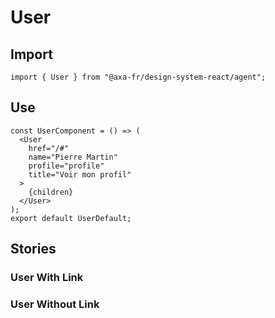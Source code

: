 
<Meta of={UserStories} />

# User

## Import

```tsx
import { User } from "@axa-fr/design-system-react/agent";
```

## Use

```tsx
const UserComponent = () => (
  <User
    href="/#"
    name="Pierre Martin"
    profile="profile"
    title="Voir mon profil"
  >
    {children}
  </User>
);
export default UserDefault;
```

## Stories

### User With Link

<Canvas of={UserStories.UserWithLink} />
<Controls of={UserStories.UserWithLink} />

### User Without Link

<Canvas of={UserStories.UserWithoutLink} />
<Controls of={UserStories.UserWithoutLink} />
